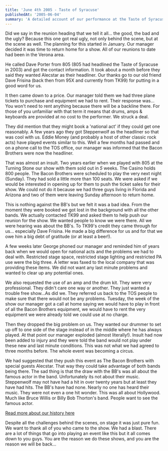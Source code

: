 ```yaml
---
title: 'June 4th 2005 - Taste of Syracuse'
publishedAt: '2005-06-04'
summary: 'A detailed account of our performance at the Taste of Syracuse event, including the behind-the-scenes challenges we faced.'
---
```


Did we say in the reunion heading that we tell it all… the good, the bad and the ugly? Because this one got real ugly, not only behind the scene, but at the scene as well. The planning for this started in January. Our manager decided it was time to return home for a show. All of our reunions to date had been in the Verona area.

He called Dave Porter from 805 (805 had headlined the Taste of Syracuse in 2003) and got the contact information. It took about a month before they said they wanted Alecstar as their headliner. Our thanks go to our old friend Dave Frisina (back then from 95X and currently from TK99) for putting in a good word for us.

It then came down to a price. Our manager told them we had three plane tickets to purchase and equipment we had to rent. Their response was… You won't need to rent anything because there will be a backline there. For those of you unfamiliar with that term it means that drums, amps & keyboards are provided at no cost to the performer. We struck a deal.

They did mention that they might book a 'national act' if they could get one reasonably. A few years ago they got Steppenwolf as the headliner so that was cool with us. Eddie Money (and probably a host of other classic rock acts) have played events similar to this. Well a few months had passed and on a phone call to the TOS office, our manager was informed that the Bacon Brothers were now the headliner.

That was almost an insult. Two years earlier when we played with 805 at the Turning Stone our show with them sold out in *5* weeks. The Casino holds 800 people. The Bacon Brothers were scheduled to play the very next night (Sunday). They had sold a little more than 100 seats. We were asked if we would be interested in opening up for them to push the ticket sales for their show. We could not do it because we had three guys living in Florida and Arizona and two of them were leaving Sunday afternoon to return home.

This is nothing against the BB's but we felt it was a bad idea. From the moment they were booked we got lost in the background with all the other bands. We actually contacted TK99 and asked them to help push our reunion for the show. We wanted people to know we were there. All we were hearing was about the BB's. To TK99's credit they came through for us… especially Dave Frisina. He made a big difference for us and for that we owe him a big debt of gratitude (or at least a beer!).

A few weeks later George phoned our manager and reminded him of years back when we would open for national acts and the problems we had to deal with. Restricted stage space, restricted stage lighting and restricted PA use were the big three. A letter was faxed to the local company that was providing these items. We did not want any last minute problems and wanted to clear up any potential ones.

We also requested the use of an amp and the drum kit. They were very professional. They didn't care one way or another. They just wanted a trouble free show…As did we. They referred us back to the TOS people to make sure that there would not be any problems. Tuesday, the week of the show our manager got a call at home saying we would have to play in front of all the Bacon Brothers equipment, we would have to rent the very equipment we were already told we could use at no charge.

Then they dropped the big problem on us. They wanted our drummer to set up off to one side of the stage instead of in the middle where he has always played. At that point our manager exploded (almost literally!). Insult had now been added to injury and they were told the band would not play under these new and last minute conditions. This was not what we had agreed to three months before. The whole event was becoming a circus.

We had suggested that they push this event as The Bacon Brothers with special guests Alecstar. That way they could take advantage of both bands being there. The sad thing is that the draw with the BB's was all about the famous actor in the band. Unfortunately its not about their music. Steppenwolf may not have had a hit in over twenty years but at least they have had hits. The BB's have had none. Nearly no one has heard their music. They were not even a one hit wonder. This was all about Hollywood. Much like Bruce Willis or Billy Bob Thorton's band. People want to see the famous actor.

[Read more about our history here](/blog/history)

Despite all the challenges behind the scenes, on stage it was just pure fun. We want to thank all of you who came to the show. We had a blast. There are a lot of things that go into playing an event like this but it all comes down to you guys. You are the reason we do these shows, and you are the reason we will be back… 